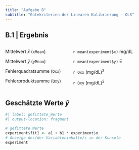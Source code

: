 ```yaml
---
title: "Aufgabe B"
subtitle: "Gütekriterien der Linearen Kalibrierung - OLS"
---
```


## B.1 \| Ergebnis

::::: {.columns align="center" totalwidth="8em"}
::: {.column width="40%"}
Mittelwert $\bar{x}$ (`xMean`)

Mittelwert $\bar{y}$ (`yMean`)

Fehlerquadratsumme (`Qxx`)

Fehlerproduktsumme (`Qxy`)
:::

::: {.column width="60%" align="bottom"}
`r mean(experiment$x)` mg/dL

`r mean(experiment$y)` E

`r Qxx` (mg/dL)^2^

`r Qxy` (mg/dL)^2^
:::
:::::

## Geschätzte Werte $\bar{y}$

```r
#| label: gefittete_Werte
#| output-location: fragment

# gefittete Werte
experiment$fit1 <- a1 + b1 * experiment$x
# Anzeige des/der Variableninhalte/s in der Konsole
experiment
```

